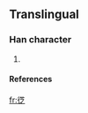 ==Translingual==
===Han character===
{{Han char|rn=60|rad=彳|as=06|sn=9|four=|canj=竹人廿戈人 (HOTIO)}}
# {{defn|Han|sort=彳06}}
====References====
{{Han ref|kx=0369.081|hdz=20822.031|uh=5F94|ud=24468}}

[[fr:徔]]